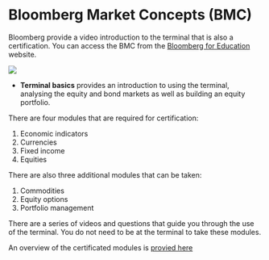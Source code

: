 # Bloomberg Market Concepts (BMC)

Bloomberg provide a video introduction to the terminal that is also a certification. You can access the BMC from the [Bloomberg for Education](https://portal.bloombergforeducation.com) website. 

![](./Figures/Bloomberg_Terminal.jpg)


* **Terminal basics** provides an introduction to using the terminal, analysing the equity and bond markets as well as building an equity portfolio.  

There are four modules that are required for certification: 

1. Economic indicators
2. Currencies 
3. Fixed income
4. Equities

There are also three additional modules that can be taken: 

1. Commodities
2. Equity options
3. Portfolio management

There are a series of videos and questions that guide you through the use of the terminal. You do not need to be at the terminal to take these modules. 

An overview of the certificated modules is [provied here](https://data.bloomberglp.com/professional/sites/10/BMC-Professor-Brochure.pdf)
